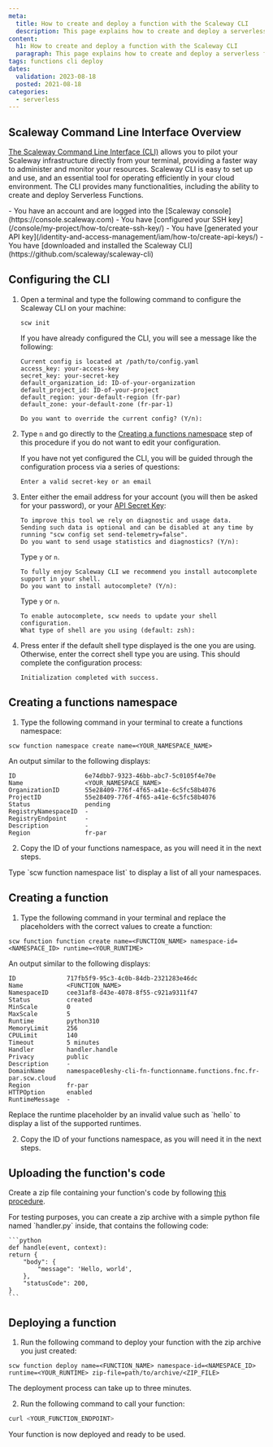 ```yaml
---
meta:
  title: How to create and deploy a function with the Scaleway CLI
  description: This page explains how to create and deploy a serverless function with the Scaleway CLI
content:
  h1: How to create and deploy a function with the Scaleway CLI
  paragraph: This page explains how to create and deploy a serverless function with the Scaleway CLI
tags: functions cli deploy
dates:
  validation: 2023-08-18
  posted: 2021-08-18
categories:
  - serverless
---
```


## Scaleway Command Line Interface Overview

[The Scaleway Command Line Interface (CLI)](https://github.com/scaleway/scaleway-cli) allows you to pilot your Scaleway infrastructure directly from your terminal, providing a faster way to administer and monitor your resources. Scaleway CLI is easy to set up and use, and an essential tool for operating efficiently in your cloud environment. The CLI provides many functionalities, including the ability to create and deploy Serverless Functions.

<Macro id="iam-requirements" />

<Message type="requirement">
  - You have an account and are logged into the [Scaleway console](https://console.scaleway.com)
  - You have [configured your SSH key](/console/my-project/how-to/create-ssh-key/)
  - You have [generated your API key](/identity-and-access-management/iam/how-to/create-api-keys/)
  - You have [downloaded and installed the Scaleway CLI](https://github.com/scaleway/scaleway-cli)
</Message>

## Configuring the CLI

1. Open a terminal and type the following command to configure the Scaleway CLI on your machine:

    ```
    scw init
    ```

    If you have already configured the CLI, you will see a message like the following:

    ```
    Current config is located at /path/to/config.yaml
    access_key: your-access-key
    secret_key: your-secret-key
    default_organization_id: ID-of-your-organization
    default_project_id: ID-of-your-project
    default_region: your-default-region (fr-par)
    default_zone: your-default-zone (fr-par-1)

    Do you want to override the current config? (Y/n):
    ```

2. Type `n` and go directly to the [Creating a functions namespace](#creating-a-functions-namespace) step of this procedure if you do not want to edit your configuration.

    If you have not yet configured the CLI, you will be guided through the configuration process via a series of questions:

    ```
    Enter a valid secret-key or an email
    ```

3. Enter either the email address for your account (you will then be asked for your password), or your [API Secret Key](/console/my-project/how-to/create-ssh-key):

    ```
    To improve this tool we rely on diagnostic and usage data.
    Sending such data is optional and can be disabled at any time by running "scw config set send-telemetry=false".
    Do you want to send usage statistics and diagnostics? (Y/n):
    ```

    Type `y` or `n`.

    ```
    To fully enjoy Scaleway CLI we recommend you install autocomplete support in your shell.
    Do you want to install autocomplete? (Y/n):
    ```

    Type `y` or `n`.

    ```
    To enable autocomplete, scw needs to update your shell configuration.
    What type of shell are you using (default: zsh):
    ```

4. Press enter if the default shell type displayed is the one you are using. Otherwise, enter the correct shell type you are using. This should complete the configuration process:

    ```
    Initialization completed with success.
    ```

## Creating a functions namespace

1. Type the following command in your terminal to create a functions namespace:

```
scw function namespace create name=<YOUR_NAMESPACE_NAME>
```

  An output similar to the following displays:
  
  ```
  ID                   6e74dbb7-9323-46bb-abc7-5c0105f4e70e
  Name                 <YOUR_NAMESPACE_NAME>
  OrganizationID       55e28409-776f-4f65-a41e-6c5fc58b4076
  ProjectID            55e28409-776f-4f65-a41e-6c5fc58b4076
  Status               pending
  RegistryNamespaceID  -
  RegistryEndpoint     -
  Description          -
  Region               fr-par
  ```

2. Copy the ID of your functions namespace, as you will need it in the next steps.

  <Message type="tip">
    Type `scw function namespace list` to display a list of all your namespaces.
  </Message>

## Creating a function

1. Type the following command in your terminal and replace the placeholders with the correct values to create a function:

```
scw function function create name=<FUNCTION_NAME> namespace-id=<NAMESPACE_ID> runtime=<YOUR_RUNTIME>
```

  An output similar to the following displays:

  ```
  ID              717fb5f9-95c3-4c0b-84db-2321283e46dc
  Name            <FUNCTION_NAME>
  NamespaceID     cee31af8-d43e-4078-8f55-c921a9311f47
  Status          created
  MinScale        0
  MaxScale        5
  Runtime         python310
  MemoryLimit     256
  CPULimit        140
  Timeout         5 minutes
  Handler         handler.handle
  Privacy         public
  Description     -
  DomainName      namespace0leshy-cli-fn-functionname.functions.fnc.fr-par.scw.cloud
  Region          fr-par
  HTTPOption      enabled
  RuntimeMessage  -
  ```

<Message type="tip">
  Replace the runtime placeholder by an invalid value such as `hello` to display a list of the supported runtimes.
</Message>

2. Copy the ID of your functions namespace, as you will need it in the next steps.

## Uploading the function's code

Create a zip file containing your function's code by following [this procedure](/serverless/functions/how-to/package-function-dependencies-in-zip/).

  <Message type="note">
    For testing purposes, you can create a zip archive with a simple python file named `handler.py` inside, that contains the following code:

    ```python
    def handle(event, context):
    return {
        "body": {
            "message": 'Hello, world',
        },
        "statusCode": 200,
    }
    ```
  </Message>

## Deploying a function

1. Run the following command to deploy your function with the zip archive you just created:

```
scw function deploy name=<FUNCTION_NAME> namespace-id=<NAMESPACE_ID> runtime=<YOUR_RUNTIME> zip-file=path/to/archive/<ZIP_FILE>
```

  The deployment process can take up to three minutes.

2. Run the following command to call your function:

```bash
curl <YOUR_FUNCTION_ENDPOINT>
```

  Your function is now deployed and ready to be used.